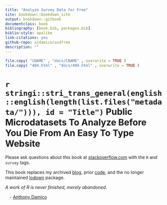 ```yaml
--- 
title: "Analyze Survey Data for Free"
site: bookdown::bookdown_site
output: bookdown::gitbook
documentclass: book
bibliography: [book.bib, packages.bib]
biblio-style: apalike
link-citations: yes
github-repo: ajdamico/asdfree
description: ""
---
```


```r
file.copy( "CNAME" , "docs/CNAME" , overwrite = TRUE )
file.copy( "404.html" , "docs/404.html" , overwrite = TRUE )
```

# `r stringi::stri_trans_general(english::english(length(list.files("metadata/"))), id = "Title")` Public Microdatasets To Analyze Before You Die From An Easy To Type Website {-}

Please ask questions about this book at [stackoverflow.com](https://stackoverflow.com/questions/ask?tags=r+survey) with the `R` and `survey` tags.

This book replaces my archived [blog](http://usgsd.blogspot.com/), prior [code](https://github.com/ajdamico/asdfree/tree/archive), and the no longer maintained [lodown](http://github.com/ajdamico/lodown) package.

_A work of R is never finished, merely abandoned._

&emsp;- [Anthony Damico](http://www.ajdamico.com/)
